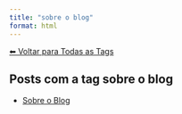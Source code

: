 ```yaml
---
title: "sobre o blog"
format: html
---
```


[⬅ Voltar para Todas as Tags](../tags.qmd)

## Posts com a tag **sobre o blog**

- [Sobre o Blog](/posts/pessoal/sobre-o-blog.html)
